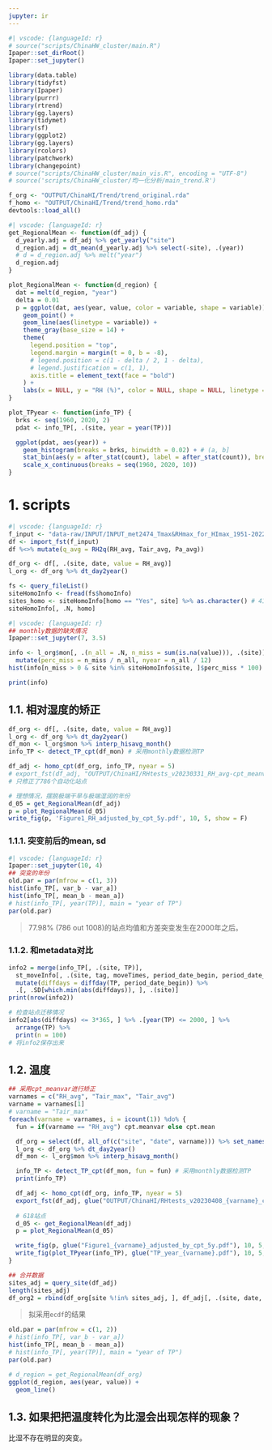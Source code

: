 ```yaml
---
jupyter: ir
---
```


```r
#| vscode: {languageId: r}
# source("scripts/ChinaHW_cluster/main.R")
Ipaper::set_dirRoot()
Ipaper::set_jupyter()

library(data.table)
library(tidyfst)
library(Ipaper)
library(purrr)
library(rtrend)
library(gg.layers)
library(tidymet)
library(sf)
library(ggplot2)
library(gg.layers)
library(rcolors)
library(patchwork)
library(changepoint)
# source("scripts/ChinaHW_cluster/main_vis.R", encoding = "UTF-8")
# source('scripts/ChinaHW_cluster/均一化分析/main_trend.R')

f_org <- "OUTPUT/ChinaHI/Trend/trend_original.rda"
f_homo <- "OUTPUT/ChinaHI/Trend/trend_homo.rda"
devtools::load_all()
```

```r
#| vscode: {languageId: r}
get_RegionalMean <- function(df_adj) {
  d_yearly.adj = df_adj %>% get_yearly("site")
  d_region.adj = dt_mean(d_yearly.adj %>% select(-site), .(year))
  # d = d_region.adj %>% melt("year")
  d_region.adj
}

plot_RegionalMean <- function(d_region) {
  dat = melt(d_region, "year")
  delta = 0.01
  p = ggplot(dat, aes(year, value, color = variable, shape = variable)) +
    geom_point() +
    geom_line(aes(linetype = variable)) +
    theme_gray(base_size = 14) +
    theme(
      legend.position = "top", 
      legend.margin = margin(t = 0, b = -8), 
      # legend.position = c(1 - delta / 2, 1 - delta),
      # legend.justification = c(1, 1),
      axis.title = element_text(face = "bold")
    ) +
    labs(x = NULL, y = "RH (%)", color = NULL, shape = NULL, linetype = NULL)
}

plot_TPyear <- function(info_TP) {
  brks <- seq(1960, 2020, 2)
  pdat <- info_TP[, .(site, year = year(TP))]

  ggplot(pdat, aes(year)) +
    geom_histogram(breaks = brks, binwidth = 0.02) + # (a, b]
    stat_bin(aes(y = after_stat(count), label = after_stat(count)), breaks = brks, geom = "text", vjust = -0.2) +
    scale_x_continuous(breaks = seq(1960, 2020, 10))
}
```

# 1. scripts

```r
#| vscode: {languageId: r}
f_input <- "data-raw/INPUT/INPUT_met2474_Tmax&RHmax_for_HImax_1951-2022_V2.fst"
df <- import_fst(f_input)
df %<>% mutate(q_avg = RH2q(RH_avg, Tair_avg, Pa_avg))

df_org <- df[, .(site, date, value = RH_avg)]
l_org <- df_org %>% dt_day2year()

fs <- query_fileList()
siteHomoInfo <- fread(fs$homoInfo)
sites_homo <- siteHomoInfo[homo == "Yes", site] %>% as.character() # 413个站点
siteHomoInfo[, .N, homo]
```

```r
#| vscode: {languageId: r}
## monthly数据的缺失情况
Ipaper::set_jupyter(7, 3.5)

info <- l_org$mon[, .(n_all = .N, n_miss = sum(is.na(value))), .(site)] %>%
  mutate(perc_miss = n_miss / n_all, nyear = n_all / 12)
hist(info[n_miss > 0 & site %in% siteHomoInfo$site, ]$perc_miss * 100)

print(info)
```

## 1.1. 相对湿度的矫正

```r
df_org <- df[, .(site, date, value = RH_avg)]
l_org <- df_org %>% dt_day2year()
df_mon <- l_org$mon %>% interp_hisavg_month()
info_TP <- detect_TP_cpt(df_mon) # 采用monthly数据检测TP

df_adj <- homo_cpt(df_org, info_TP, nyear = 5)
# export_fst(df_adj, "OUTPUT/ChinaHI/RHtests_v20230331_RH_avg-cpt_meanvar.fst")
# 只修正了786个自动化站点

# 理想情况，摆脱极端干旱与极端湿润的年份
d_05 = get_RegionalMean(df_adj)
p = plot_RegionalMean(d_05)
write_fig(p, 'Figure1_RH_adjusted_by_cpt_5y.pdf', 10, 5, show = F)
```

### 1.1.1. 突变前后的mean, sd
```r
#| vscode: {languageId: r}
Ipaper::set_jupyter(10, 4)
## 突变的年份
old.par = par(mfrow = c(1, 3))
hist(info_TP[, var_b - var_a])
hist(info_TP[, mean_b - mean_a])
# hist(info_TP[, year(TP)], main = "year of TP")
par(old.par)
```
> 77.98% (786 out 1008)的站点均值和方差突变发生在2000年之后。

### 1.1.2. 和metadata对比

```r
info2 = merge(info_TP[, .(site, TP)], 
  st_moveInfo[, .(site, tag, moveTimes, period_date_begin, period_date_end)]) %>%
  mutate(diffdays = diffday(TP, period_date_begin)) %>% 
  .[, .SD[which.min(abs(diffdays)), ], .(site)]
print(nrow(info2))

# 检查站点迁移情况
info2[abs(diffdays) <= 3*365, ] %>% .[year(TP) <= 2000, ] %>% 
  arrange(TP) %>% 
  print(n = 100)
# 将info2保存出来
```

## 1.2. 温度

```r
## 采用cpt_meanvar进行矫正
varnames = c("RH_avg", "Tair_max", "Tair_avg")
varname = varnames[1]
# varname = "Tair_max"
foreach(varname = varnames, i = icount(1)) %do% {
  fun = if(varname == "RH_avg") cpt.meanvar else cpt.mean

  df_org = select(df, all_of(c("site", "date", varname))) %>% set_names(c("site", "date", "value"))
  l_org <- df_org %>% dt_day2year()
  df_mon <- l_org$mon %>% interp_hisavg_month()

  info_TP <- detect_TP_cpt(df_mon, fun = fun) # 采用monthly数据检测TP
  print(info_TP)

  df_adj <- homo_cpt(df_org, info_TP, nyear = 5)
  export_fst(df_adj, glue("OUTPUT/ChinaHI/RHtests_v20230408_{varname}_cpt.meanvar.fst"))
  
  # 618站点
  d_05 <- get_RegionalMean(df_adj)
  p = plot_RegionalMean(d_05)

  write_fig(p, glue("Figure1_{varname}_adjusted_by_cpt_5y.pdf"), 10, 5, show = F)
  write_fig(plot_TPyear(info_TP), glue("TP_year_{varname}.pdf"), 10, 5, show = F)
}

## 合并数据
sites_adj = query_site(df_adj)
length(sites_adj)
df_org2 = rbind(df_org[site %!in% sites_adj, ], df_adj[, .(site, date, value = base)])
```

> 拟采用`ecdf`的结果

```r
old.par = par(mfrow = c(1, 2))
# hist(info_TP[, var_b - var_a])
hist(info_TP[, mean_b - mean_a])
# hist(info_TP[, year(TP)], main = "year of TP")
par(old.par)
```

```r
# d_region = get_RegionalMean(df_org)
ggplot(d_region, aes(year, value)) + 
  geom_line()
```

## 1.3. 如果把把温度转化为比湿会出现怎样的现象？

比湿不存在明显的突变。
